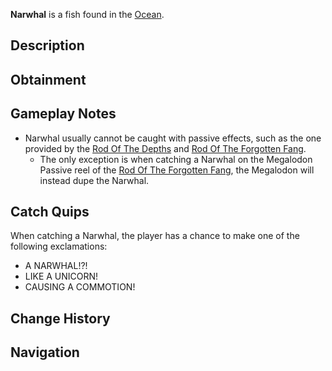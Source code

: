 {{FishInfobox
|image          = Narwhal.png
|rarity         = Limited
|sea            = First Sea, Second Sea
|location       = [[Ocean]]
|sublocation    = 
|sources        = Fishing Rod
|nopassive      = 1
|radar_location = 
|prog_speed     = -90
|xp             = 200000
|weather        = Clear
|time           = Day
|season         = Summer
|bait           = Shrimp
|base_weight    = 2000
|base_value     = 300000
|weight_range   = 1460
|base_chance    = 5
|base_resil     = 5
}}
'''Narwhal''' is a {{Rarity|Limited}} fish found in the [[Ocean]].

== Description ==
{{Description|A peculiar Arctic whale particularly known for its long, spiral tusk that resembles a unicorn horn.|Bestiary Entry}}

== Obtainment ==
{{Fish Availability|
Narwhal Hunt/Narwhal/First Sea
Narwhal Hunt/Narwhal/Second Sea
|top_rods      = 
Great Rod of Oscar\15738.66\74136.06;
Astralhook Rod\14581.55\72651.67;
Challenger's Rod\14050.99\75704.67;
Tempest Rod\13875.5\74034.23;
Fang of the Eclipse\13621.48\74248.04;
Resourceful Rod\8290.01\42305.01;
Destiny Rod\7519.36\36131.57;
Frog Rod\7161.67\41007.69;
Wisdom Rod\6700.34\38370.6;
Seraphic Rod\13145.76\68238.49;
Ethereal Prism Rod\12512.49\62584.11;
No-Life Rod\10553.34\57144.41;
Free Spirit Rod\10289.3\53639.42;
Rod Of The Forgotten Fang\10130.22\52817.73;
Blazebringer Rod\7715.57\42479.43;
Rod Of The Exalted One\7684.59\39215.6;
Depthseeker Rod\7544.87\40881.73;
Verdant Shear Rod\7116.78\40610.41;
Rod Of The Depths\6870.7\36314.86;
Trident Rod\6373.4\33225.34;
Zeus Rod\6348.53\34800.94;
Avalanche Rod\5511.63\29828.03;
Volcanic Rod\5094.5\27926.68;
Steady Rod\1884.77\9893.48
|recommended   = Astralhook Rod
}}

== Gameplay Notes ==
* Narwhal usually cannot be caught with passive effects, such as the one provided by the [[Rod Of The Depths]] and [[Rod Of The Forgotten Fang]].
** The only exception is when catching a Narwhal on the Megalodon Passive reel of the [[Rod Of The Forgotten Fang]], the Megalodon will instead dupe the Narwhal.

== Catch Quips ==
When catching a Narwhal, the player has a chance to make one of the following exclamations:
* A NARWHAL!?!
* LIKE A UNICORN!
* CAUSING A COMMOTION!

== Change History ==
{{Change History|{{subst:Current Version}}}}

== Navigation ==
{{Fish Navbox|Ocean}}